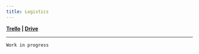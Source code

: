 ```yaml
---
title: Logistics
---
```


**[Trello](https://trello.com/b/0gFspT1d) | [Drive](https://drive.google.com/drive/folders/1imSHfkhIEgtsGyxySS1SfbndW6yqEslM?usp=sharing)**

---
`Work in progress`